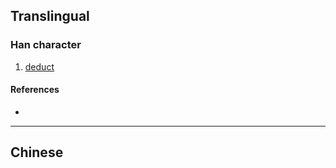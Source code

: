 {{character info}}
==Translingual==

===Han character===
{{Han char|rn=66|rad=攴|as=05|sn=9|four=|canj=PROK|ids=⿰句攵}}

# [[deduct]]

====References====
* {{Han ref|kx=0469.200|dkj=13156|dj=0819.070|hdz=21455.060|uh=6542|ud=25922}}

----

==Chinese==
{{zh-see|叩|v}}